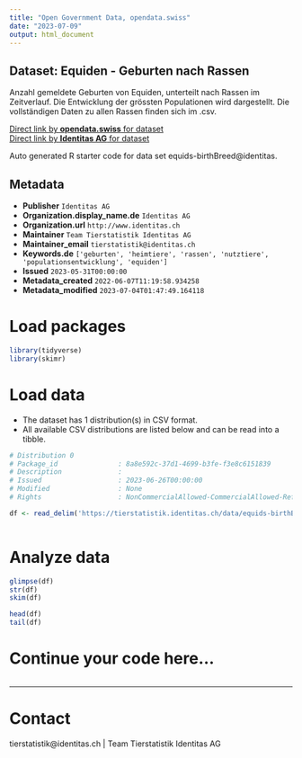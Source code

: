 ```yaml
---
title: "Open Government Data, opendata.swiss"
date: "2023-07-09"
output: html_document
---
```


## Dataset: Equiden - Geburten nach Rassen

Anzahl gemeldete Geburten von Equiden, unterteilt nach Rassen im Zeitverlauf. Die Entwicklung der grössten Populationen wird dargestellt. Die vollständigen Daten zu allen Rassen finden sich im .csv.

[Direct link by **opendata.swiss** for dataset](https://opendata.swiss/de/dataset/equiden-geburten-nach-rassen)<br>
[Direct link by **Identitas AG** for dataset](https://tierstatistik.identitas.ch/)

Auto generated R starter code for data set equids-birthBreed@identitas.

## Metadata

- **Publisher** `Identitas AG`
- **Organization.display_name.de** `Identitas AG`
- **Organization.url** `http://www.identitas.ch`
- **Maintainer** `Team Tierstatistik Identitas AG`
- **Maintainer_email** `tierstatistik@identitas.ch`
- **Keywords.de** `['geburten', 'heimtiere', 'rassen', 'nutztiere', 'populationsentwicklung', 'equiden']`
- **Issued** `2023-05-31T00:00:00`
- **Metadata_created** `2022-06-07T11:19:58.934258`
- **Metadata_modified** `2023-07-04T01:47:49.164118`


# Load packages

```r

library(tidyverse)
library(skimr)

```

# Load data

-   The dataset has 1 distribution(s) in CSV format.
-   All available CSV distributions are listed below and can be read into a tibble.

```r

# Distribution 0
# Package_id               : 8a8e592c-37d1-4699-b3fe-f3e8c6151839
# Description              : 
# Issued                   : 2023-06-26T00:00:00
# Modified                 : None
# Rights                   : NonCommercialAllowed-CommercialAllowed-ReferenceRequired

df <- read_delim('https://tierstatistik.identitas.ch/data/equids-birthBreed.csv')



```

# Analyze data

```r

glimpse(df)
str(df)
skim(df)

head(df)
tail(df)

```

# Continue your code here...

```r

```

------------------------------------------------------------------------

# Contact

tierstatistik@identitas.ch | Team Tierstatistik Identitas AG
